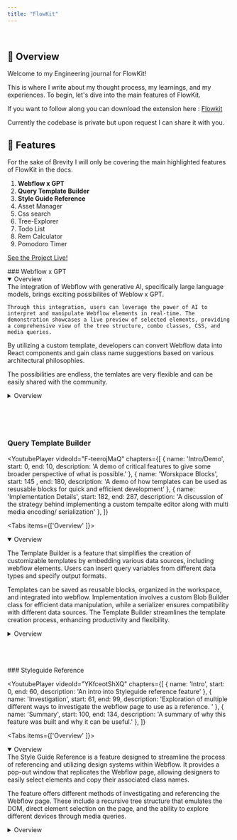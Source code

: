```yaml
---
title: "FlowKit"
---
```







<br/>

## 🌟 Overview
Welcome to my Engineering journal for FlowKit!

This is where I write about my thought process, my learnings, and my experiences. To begin, let's dive into the main features of FlowKit. 


If you want to follow along you can download the extension here : [Flowkit](https://chrome.google.com/webstore/detail/flowkit/kkoecihmpjfkfpfkffgiohcniepmdhif?hl=en&authuser=0)

Currently the codebase is private but upon request I can share it with you.

## 🚀 Features

For the sake of Brevity I will only be covering the main highlighted features of FlowKit in the docs.

1. **Webflow x GPT** 
2. **Query Template Builder**
3. **Style Guide Reference** 
4. Asset Manager 
5. Css search 
6. Tree-Explorer 
7. Todo List
8. Rem Calculator
9. Pomodoro Timer

[See the Project Live!](https://chrome.google.com/webstore/detail/flowkit/kkoecihmpjfkfpfkffgiohcniepmdhif?hl=en&authuser=0)





<div style={{ display: 'flex' , flexDirection: 'Column', justifyContent: 'center' , alignItems: 'center', }}>
### Webflow x GPT 
<br/>
<YoutubePlayer
  videoId="TYPYqmoXZDI"
  chapters={[
    { name: 'Live Tree Intro', start: 0, end: 60, description: 'CSS preview is shown that emulates the Webflow DOM' },
    { name: 'Webflow Template Demo', start: 61, end: 20, description: 'A Demo of Webflow to React template ' },
    { name: 'Custom Interpreter', start: 153 , end: 204 , description: 'A Demo of the BEM classname suggestion Interpreter' },
  ]}
>
<Tabs items={['Overview']}>
  <Tab>
    <details open>
      <summary>Overview</summary>
    The integration of Webflow with generative AI, specifically large language models, brings exciting possibilites of Weblow x GPT. 
    
    Through this integration, users can leverage the power of AI to interpret and manipulate Webflow elements in real-time. The demonstration showcases a live preview of selected elements, providing a comprehensive view of the tree structure, combo classes, CSS, and media queries.

By utilizing a custom template, developers can convert Webflow data into React components and gain class name suggestions based on various architectural philosophies. 

The possibilities are endless, the temlates are very flexible and can be easily shared with the community.
    </details>
  </Tab>
    <Tab>
    <details>
      <summary>Overview</summary>
      sdsdsd
    </details>
  </Tab>
</Tabs>

</YoutubePlayer>

</div>




<br/>
<br/>
<br/>




<div style={{ display: 'flex' , flexDirection: 'Column', justifyContent: 'center' , alignItems: 'center'}}>

### Query Template Builder  

<YoutubePlayer
  videoId="F-teerojMaQ"
  chapters={[
    { name: 'Intro/Demo', start: 0, end: 10, description: 'A demo of critical features to give some broader perspective of what is possible.' },
    { name: 'Worskpace Blocks', start: 145 , end: 180, description: 'A demo of how templates can be used as resusable blocks for quick and efficient development' },
    { name: 'Implementation Details', start: 182, end: 287, description: 'A discussion of the strategy behind implementing a custom tempalte editor along with multi media encoding/ serialization' },
  ]}
>
<Tabs items={['Overview' ]}>
  <Tab>
    <details open>
      <summary>Overview</summary>

The Template Builder is a feature that simplifies the creation of customizable templates by embedding various data sources, including webflow elements. Users can insert query variables from different data types and specify output formats. 

Templates can be saved as reusable blocks, organized in the workspace, and integrated into webflow. Implementation involves a custom Blob Builder class for efficient data manipulation, while a serializer ensures compatibility with different data sources. The Template Builder streamlines the template creation process, enhancing productivity and flexibility.
    </details>
  </Tab>
    <Tab>
    <details>
      <summary>Overview</summary>
      sdsdsd
    </details>
  </Tab>
</Tabs>

</YoutubePlayer>

</div>








<br/>
<br/>
<br/>













<div style={{ display: 'flex' , flexDirection: 'Column', justifyContent: 'center' , alignItems: 'center'}}>
### Styleguide Reference 

<YoutubePlayer
  videoId="YKfceotShXQ"
  chapters={[
    { name: 'Intro', start: 0, end: 60, description: 'An intro into Styleguide reference feature' },
    { name: 'Investigation', start: 61, end: 99, description: 'Exploration of multiple different ways to investigate the webflow page to use as a reference. ' },
    { name: 'Summary', start: 100, end: 134, description: 'A summary of why this feature was built and why it can be useful.' },
  ]}
>
<Tabs items={['Overview' ]}>
  <Tab>
    <details open>
      <summary>Overview</summary>
      The Style Guide Reference is a feature designed to streamline the process of referencing and utilizing design systems within Webflow. It provides a pop-out window that replicates the Webflow page, allowing designers to easily select elements and copy their associated class names.

The feature offers different methods of investigating and referencing the Webflow page. These include a recursive tree structure that emulates the DOM, direct element selection on the page, and the ability to explore different devices through media queries.
    </details>
  </Tab>
    <Tab>
    <details>
      <summary>Overview</summary>
      sdsdsd
    </details>
  </Tab>
</Tabs>

</YoutubePlayer>

</div>


